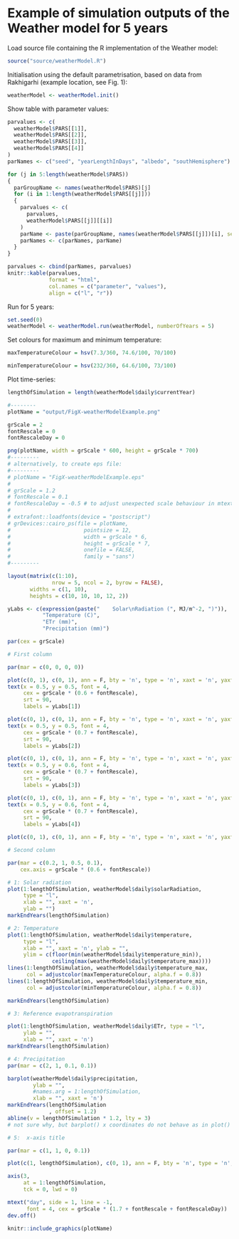 # Example of simulation outputs of the Weather model for 5 years

Load source file containing the R implementation of the Weather model:

```r
source("source/weatherModel.R")
```

Initialisation using the default parametrisation, based on data from Rakhigarhi (example location, see Fig. 1):

```r
weatherModel <- weatherModel.init()
```

Show table with parameter values:

```r
parvalues <- c(
  weatherModel$PARS[[1]],
  weatherModel$PARS[[2]],
  weatherModel$PARS[[3]],
  weatherModel$PARS[[4]]
)
parNames <- c("seed", "yearLengthInDays", "albedo", "southHemisphere")

for (j in 5:length(weatherModel$PARS))
{
  parGroupName <- names(weatherModel$PARS)[j]
  for (i in 1:length(weatherModel$PARS[[j]]))
  {
    parvalues <- c(
      parvalues,
      weatherModel$PARS[[j]][[i]]
    )
    parName <- paste(parGroupName, names(weatherModel$PARS[[j]])[i], sep = " - ")
    parNames <- c(parNames, parName)
  }
}

parvalues <- cbind(parNames, parvalues)
knitr::kable(parvalues, 
             format = "html",
             col.names = c("parameter", "values"),
             align = c("l", "r"))
```

Run for 5 years:

```r
set.seed(0)
weatherModel <- weatherModel.run(weatherModel, numberOfYears = 5)
```

Set colours for maximum and minimum temperature:

```r
maxTemperatureColour = hsv(7.3/360, 74.6/100, 70/100)

minTemperatureColour = hsv(232/360, 64.6/100, 73/100)
```

Plot time-series:

```r
lengthOfSimulation = length(weatherModel$daily$currentYear)

#--------
plotName = "output/FigX-weatherModelExample.png"

grScale = 2
fontRescale = 0
fontRescaleDay = 0

png(plotName, width = grScale * 600, height = grScale * 700)
#---------
# alternatively, to create eps file:
#---------
# plotName = "FigX-weatherModelExample.eps"
# 
# grScale = 1.2
# fontRescale = 0.1
# fontRescaleDay = -0.5 # to adjust unexpected scale behaviour in mtext
# 
# extrafont::loadfonts(device = "postscript")
# grDevices::cairo_ps(file = plotName,
#                       pointsize = 12,
#                       width = grScale * 6,
#                       height = grScale * 7,
#                       onefile = FALSE,
#                       family = "sans")
#---------

layout(matrix(c(1:10), 
              nrow = 5, ncol = 2, byrow = FALSE), 
       widths = c(1, 10),
       heights = c(10, 10, 10, 12, 2))

yLabs <- c(expression(paste("    Solar\nRadiation (", MJ/m^-2, ")")), 
           "Temperature (C)", 
           "ETr (mm)",
           "Precipitation (mm)")

par(cex = grScale)

# First column

par(mar = c(0, 0, 0, 0))

plot(c(0, 1), c(0, 1), ann = F, bty = 'n', type = 'n', xaxt = 'n', yaxt = 'n')
text(x = 0.5, y = 0.5, font = 4, 
     cex = grScale * (0.6 + fontRescale), 
     srt = 90,
     labels = yLabs[1])

plot(c(0, 1), c(0, 1), ann = F, bty = 'n', type = 'n', xaxt = 'n', yaxt = 'n')
text(x = 0.5, y = 0.5, font = 4, 
     cex = grScale * (0.7 + fontRescale), 
     srt = 90,
     labels = yLabs[2])

plot(c(0, 1), c(0, 1), ann = F, bty = 'n', type = 'n', xaxt = 'n', yaxt = 'n')
text(x = 0.5, y = 0.6, font = 4, 
     cex = grScale * (0.7 + fontRescale), 
     srt = 90,
     labels = yLabs[3])

plot(c(0, 1), c(0, 1), ann = F, bty = 'n', type = 'n', xaxt = 'n', yaxt = 'n')
text(x = 0.5, y = 0.6, font = 4, 
     cex = grScale * (0.7 + fontRescale), 
     srt = 90,
     labels = yLabs[4])

plot(c(0, 1), c(0, 1), ann = F, bty = 'n', type = 'n', xaxt = 'n', yaxt = 'n')

# Second column

par(mar = c(0.2, 1, 0.5, 0.1), 
    cex.axis = grScale * (0.6 + fontRescale))

# 1: Solar radiation
plot(1:lengthOfSimulation, weatherModel$daily$solarRadiation, 
     type = "l",
     xlab = "", xaxt = 'n',
     ylab = "")
markEndYears(lengthOfSimulation)

# 2: Temperature
plot(1:lengthOfSimulation, weatherModel$daily$temperature, 
     type = "l",
     xlab = "", xaxt = 'n', ylab = "",
     ylim = c(floor(min(weatherModel$daily$temperature_min)), 
              ceiling(max(weatherModel$daily$temperature_max))))
lines(1:lengthOfSimulation, weatherModel$daily$temperature_max, 
      col = adjustcolor(maxTemperatureColour, alpha.f = 0.8))
lines(1:lengthOfSimulation, weatherModel$daily$temperature_min, 
      col = adjustcolor(minTemperatureColour, alpha.f = 0.8))

markEndYears(lengthOfSimulation)

# 3: Reference evapotranspiration

plot(1:lengthOfSimulation, weatherModel$daily$ETr, type = "l",
     ylab = "",
     xlab = "", xaxt = 'n')
markEndYears(lengthOfSimulation)

# 4: Precipitation
par(mar = c(2, 1, 0.1, 0.1))

barplot(weatherModel$daily$precipitation, 
        ylab = "",
        #names.arg = 1:lengthOfSimulation,
        xlab = "", xaxt = 'n')
markEndYears(lengthOfSimulation
             , offset = 1.2)
abline(v = lengthOfSimulation * 1.2, lty = 3)
# not sure why, but barplot() x coordinates do not behave as in plot()

# 5:  x-axis title

par(mar = c(1, 1, 0, 0.1))

plot(c(1, lengthOfSimulation), c(0, 1), ann = F, bty = 'n', type = 'n', xaxt = 'n', yaxt = 'n')

axis(3, 
     at = 1:lengthOfSimulation,
     tck = 0, lwd = 0)

mtext("day", side = 1, line = -1,
      font = 4, cex = grScale * (1.7 + fontRescale + fontRescaleDay))
dev.off()
```

```r
knitr::include_graphics(plotName)
```
